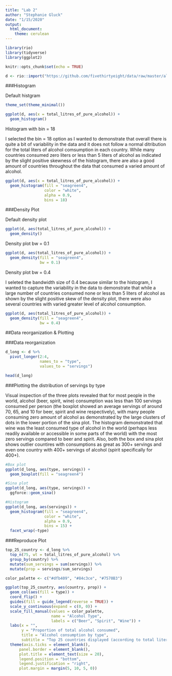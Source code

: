 ```yaml
---
title: "Lab 2"
author: "Stephanie Gluck"
date: "1/15/2020"
output: 
  html_document: 
    theme: cerulean
---
```


```r
library(rio)
library(tidyverse)
library(ggplot2)

knitr::opts_chunk$set(echo = TRUE)

```

```r

d <- rio::import("https://github.com/fivethirtyeight/data/raw/master/alcohol-consumption/drinks.csv") 

```

###Histogram 

Default histgram 

```r

theme_set(theme_minimal())

ggplot(d, aes(x = total_litres_of_pure_alcohol)) +
  geom_histogram()

```

Histogram with bin = 18

I selected the bin = 18 option as I wanted to demonstrate that overall there is quite a bit of variability in the data and it does not follow a normal ditribution for the total liters of alcohol comsumption in each country. While many countries consumed zero liters or less than 5 liters of alcohol as indicated by the slight positive skewness of the histogram, there are also a good amount of countries throughout the data that consumed a varied amount of alcohol.

```r
ggplot(d, aes(x = total_litres_of_pure_alcohol)) +
  geom_histogram(fill = "seagreen4",
                 color = "white",
                 alpha = 0.9, 
                 bins = 18)

```


###Density Plot 

Default density plot
```r

ggplot(d, aes(total_litres_of_pure_alcohol)) +
  geom_density()

```

Density plot bw = 0.1
```r

ggplot(d, aes(total_litres_of_pure_alcohol)) +
  geom_density(fill = "seagreen4", 
               bw = 0.1)
```

Density plot bw = 0.4

I seleted the bandwidth size of 0.4 because similar to the histogram, I wanted to capture the variability in the data to demonstrate that while a large number of countries consumed none or less than 5 liters of alcohol as shown by the slight positive skew of the density plot, there were also several countries with varied greater level of alcohol consumption. 

```r

ggplot(d, aes(total_litres_of_pure_alcohol)) +
  geom_density(fill = "seagreen4", 
               bw = 0.4)
```

##Data reorganization & Plotting 

###Data reorganization 
```r

d_long <- d %>%
  pivot_longer(2:4, 
               names_to = "type", 
               values_to = "servings")

head(d_long)

```

###Plotting the distribution of servings by type

Visual inspection of the three plots revealed that for most people in the world, alcohol (beer, spirit, wine) consumption was less than 100 servings consumed per person (the boxplot showed an average servings of around 70, 65, and 10 for beer, spirit and wine respectively), with many people consuming zero amount of alcohol as demonstrated by the large clusters of dots in the lower portion of the sina plot. The histogram demonstrated that wine was the least consumed type of alcohol in the world (perhaps less readily available or accessible in some parts of the world) with the most zero servings compared to beer and spirit. Also, both the box and sina plot shows outlier countires with consumptions as great as 300+ servings and even one country with 400+ servings of alcohol (spirit specifically for 400+). 


```r

#Box plot 
ggplot(d_long, aes(type, servings)) +
  geom_boxplot(fill = "seagreen4")

#Sina plot 
ggplot(d_long, aes(type, servings)) +
  ggforce::geom_sina()

#Histogram 
ggplot(d_long, aes(servings)) +
  geom_histogram(fill = "seagreen4",
                 color = "white",
                 alpha = 0.9,
                 bins = 15) +
  facet_wrap(~type)

```

###Reproduce Plot
```r

top_25_country <- d_long %>% 
  top_n(75, wt = total_litres_of_pure_alcohol) %>% 
  group_by(country) %>% 
  mutate(sum_servings = sum(servings)) %>% 
  mutate(prop = servings/sum_servings)

color_palette <- c("#dfb409", "#84c3ce", "#7570B3")

ggplot(top_25_country, aes(country, prop)) +
  geom_col(aes(fill = type)) +
  coord_flip() + 
  guides(fill = guide_legend(reverse = TRUE)) +
  scale_y_continuous(expand = c(0, 0)) +
  scale_fill_manual(values = color_palette, 
                    name = "Alcohol Type", 
                    labels = c("Beer", "Spirit", "Wine")) + 
  labs(x = "",
       y = "Proportion of total alcohol consumed",
       title = "Alcohol consumption by type",
       subtitle = "Top 25 countries displayed (according to total liters consumed)") +
  theme(axis.ticks = element_blank(), 
      panel.border = element_blank(), 
      plot.title = element_text(size = 20), 
      legend.position = "bottom", 
      legend.justification = "right", 
      plot.margin = margin(5, 10, 5, 0))

```

